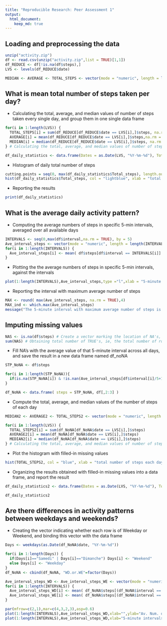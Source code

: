 ```yaml
---
title: "Reproducible Research: Peer Assessment 1"
output: 
  html_document:
    keep_md: true
---
```



## Loading and preprocessing the data

```r
unzip("activity.zip")
df <- read.csv(unzip("activity.zip",list = TRUE)[1,1])
df_REDUCE <- df[!is.na(df$steps),]
LVS <- levels(df_REDUCE$date)

MEDIAN <- AVERAGE <- TOTAL_STEPS <- vector(mode = "numeric", length = length(LVS))

```

## What is mean total number of steps taken per day?

* Calculating the total, average, and median values of number of steps taken every single day, and group them in one single data frame
```r
for(i in 1:length(LVS)) { 
  TOTAL_STEPS[i] = sum(df_REDUCE[df_REDUCE$date == LVS[i],]$steps, na.rm = TRUE) 
  AVERAGE[i] = mean(df_REDUCE[df_REDUCE$date == LVS[i],]$steps,na.rm = TRUE) 
  MEDIAN[i] = median(df_REDUCE[df_REDUCE$date == LVS[i],]$steps, na.rm = TRUE) 
} # Calculating the total, average, and median values of number of steps taken every single day

df_daily_statistics <- data.frame(Dates = as.Date(LVS, "%Y-%m-%d"), Total_steps = TOTAL_STEPS, Average = AVERAGE, Median = MEDIAN) # Group these results into a single data frame
```

* Histogram of daily total number of steps

```r
cutting.points = seq(0, max(df_daily_statistics$Total_steps), length.out = 10)
hist(df_daily_statistics$Total_steps, col = "lightblue", xlab = "total number of steps each day", main = "Histogram of daily total number of steps",breaks= cutting.points)
```


* Reporting the results

```r
print(df_daily_statistics)
```

## What is the average daily activity pattern?

* Computing the average numbers of steps in specific 5-min intervals, averaged over all available days
```r

INTERVALS <- seq(0,max(df$interval,na.rm = TRUE), by = 5)
Ave_interval_steps <- vector(mode = "numeric", length = length(INTERVALS))
for(i in 1:length(INTERVALS)) {
  Ave_interval_steps[i] <- mean( df$steps[df$interval == INTERVALS[i]] , na.rm = TRUE)
}
```

* Plotting the the average numbers of steps in specific 5-min intervals, against the intervals
```r
plot(1:length(INTERVALS),Ave_interval_steps,type ="l",xlab = "5-minute intervals", ylab = "Average number of steps")
```


* Reporting the interval with maximum average number of steps

```r
MAX <- round( max(Ave_interval_steps, na.rm = TRUE),4) 
MAX_ind <- which.max(Ave_interval_steps)
message("The 5-minute interval with maximum average number of steps is [",MAX_ind*5-5,",",MAX_ind*5,").", " with the maximum value ",MAX,"." , sep="")
```


## Imputing missing values


```r
NAS <- is.na(df$steps) # Create a vector marking the location of NA's, where the indices of TRUE's are the indices of the rows with missing step numbers (step = NA)
sum(NAS) # Obtaining total number of TRUE's, ie, the total number of rows with NA in the data frame
```

* Fill NA's with the average value of that 5-minute interval across all days, and save the result in a new data frame named df_noNA

```r
STP_NoNA <- df$steps

for(i in 1:length(STP_NoNA)){
  if(is.na(STP_NoNA[i]) & !is.nan(Ave_interval_steps[df$interval[i]/5+1] )) STP_NoNA[i] <- Ave_interval_steps[df$interval[i]/5+1]
}

df_NoNA <- data.frame( steps = STP_NoNA, df[,2:3] )
```

* Compute the total, average, and median values of the number of steps of each day

```r
MEDIAN2 <- AVERAGE2 <- TOTAL_STEPS2 <- vector(mode = "numeric", length = length(LVS))

for(i in 1:length(LVS)) { 
  TOTAL_STEPS2[i] = sum(df_NoNA[df_NoNA$date == LVS[i],]$steps) 
  AVERAGE2[i] = mean(df_NoNA[df_NoNA$date == LVS[i],]$steps) 
  MEDIAN2[i] = median(df_NoNA[df_NoNA$date == LVS[i],]$steps) 
} # Calculating the total, average, and median values of number of steps taken every single day
```

* Plot the histogram with filled-in missing values

```r
hist(TOTAL_STEPS2, col = "blue", xlab = "total number of steps each day", main = "Histogram of daily total number of steps",breaks= cutting.points)
```


* Organizing the results obtained with filled-in missing values into a data frame, and report the result
```r
df_daily_statistics2 <- data.frame(Dates = as.Date(LVS, "%Y-%m-%d"), Total_steps = TOTAL_STEPS2, Average = AVERAGE2, Median = MEDIAN2) # Group these results into a single data frame

df_daily_statistics2
```

## Are there differences in activity patterns between weekdays and weekends?

* Creating the vector indicating whether each row is of Weekday or Weekend, and binding this vector with the data frame

```r
Days <- weekdays(as.Date(df_NoNA$date, "%Y-%m-%d"))

for(i in 1:length(Days)) {
  if(Days[i]=="Samedi" | Days[i]=="Dimanche") Days[i] <- "Weekend"
  else Days[i] <- "Weekday"
}
df_NoNA <- cbind(df_NoNA, "WD.or.WE"=factor(Days))

Ave_interval_steps_WD <- Ave_interval_steps_WE <- vector(mode = "numeric", length = length(INTERVALS))
for(i in 1:length(INTERVALS)) {
  Ave_interval_steps_WD[i] <- mean( df_NoNA$steps[(df_NoNA$interval == INTERVALS[i])&(Days=="Weekday")] , na.rm = TRUE)
  Ave_interval_steps_WE[i] <- mean( df_NoNA$steps[(df_NoNA$interval == INTERVALS[i])&(Days=="Weekend")] , na.rm = TRUE)
}
```

```r
par(mfrow=c(2,1),mar=c(4,3,2,3),asp=0.6)
plot(1:length(INTERVALS),Ave_interval_steps_WD,xlab="",ylab="Av. Num. of Steps",main="Weekdays",type="l")
plot(1:length(INTERVALS),Ave_interval_steps_WD,xlab="5-minute intervals",ylab="Av. Num. of Steps",main="Weekends",type="l")
```
